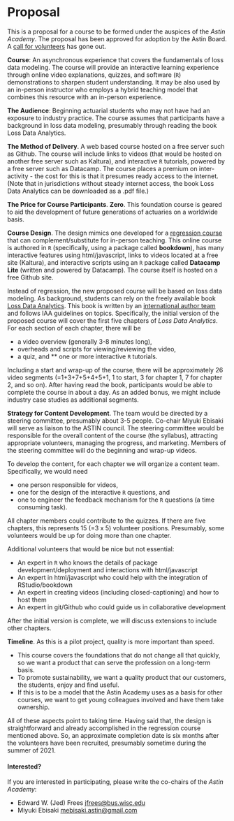 
# Proposal {#C:Proposal}


This is a proposal for a course to be formed under the auspices of the *Astin Academy*. The proposal has been approved for adoption by the Astin Board. A [call for volunteers](https://www.actuaries.org/IAA/Documents/ASTIN/Newsletters/2020/ASTIN%20Newsletter_Oct%202020_Final.pdf) has gone out.

**Course**: An asynchronous experience that covers the fundamentals of loss data modeling. The course will provide an interactive learning experience through online video explanations, quizzes, and software (`R`) demonstrations to sharpen student understanding. It may be also used by an in-person instructor who employs a hybrid teaching model that combines this resource with an in-person experience.

**The Audience**: Beginning actuarial students who may not have had an exposure to industry practice. The course assumes that participants have a background in loss data modeling, presumably through reading the book Loss Data Analytics. 

**The Method of Delivery**. A web based course hosted on a free server such as Github. The course will include links to videos (that would be hosted on another free server such as Kaltura), and interactive `R` tutorials, powered by a free server such as Datacamp. The course places a premium on inter-activity - the cost for this is that it presumes ready access to the internet. (Note that in jurisdictions without steady internet access, the book Loss Data Analytics can be downloaded as a .pdf file.)

**The Price for Course Participants**. **Zero**. This foundation course is geared to aid the development of future generations of actuaries on a worldwide basis.

**Course Design**. The design mimics one developed for a [regression course](https://ewfreesres.github.io/RegressModel/index.html) that can complement/substitute for in-person teaching. This online course is authored in `R` (specifically, using a package called **bookdown**), has many interactive features using html/javascript, links to videos located at a free site (Kaltura), and interactive scripts using an `R` package called **Datacamp Lite** (written and powered by Datacamp). The course itself is hosted on a free Github site. 

Instead of regression, the new proposed course will be based on loss data modeling. As background, students can rely on the freely available book [Loss Data Analytics](https://openacttexts.github.io/). This book is written by an [international author team](https://openacttexts.github.io/Loss-Data-Analytics/index.html#contributors) and follows IAA guidelines on topics. Specifically, the initial version of the proposed course will cover the first five chapters of *Loss Data Analytics*. For each section of each chapter, there will be 

*  a video overview (generally 3-8 minutes long), 
*  overheads and scripts for viewing/reviewing the video, 
*  a quiz, and 
** one or more interactive `R` tutorials. 

Including a start and wrap-up of the course, there will be approximately 26 video segments (=1+3+7+5+4+5+1, 1 to start, 3 for chapter 1, 7 for chapter 2, and so on). After having read the book, participants would be able to complete the course in about a day. As an added bonus, we might include industry case studies as additional segments.

**Strategy for Content Development**. The team would be directed by a steering committee, presumably about 3-5 people. Co-chair Miyuki Ebisaki will serve as liaison to the ASTIN council. The steering committee would be responsible for the overall content of the course (the syllabus), attracting appropriate volunteers, managing the progress, and marketing. Members of the steering committee will do the beginning and wrap-up videos.

To develop the content, for each chapter we will organize a content team. Specifically, we would need 

*  one person responsible for videos, 
*  one for the design of the interactive `R` questions, and 
*  one to engineer the feedback mechanism for the `R` questions (a time consuming task). 

All chapter members could contribute to the quizzes. If there are five chapters, this represents 15 (=3 x 5) volunteer positions. Presumably, some volunteers would be up for doing more than one chapter.

Additional volunteers that would be nice but not essential:

*  An expert in `R` who knows the details of package development/deployment and interactions with html/javascript
*  An expert in html/javascript who could help with the integration of RStudio/bookdown
*  An expert in creating videos (including closed-captioning) and how to host them 
*  An expert in git/Github who could guide us in collaborative development

After the initial version is complete, we will discuss extensions to include other chapters.

**Timeline**. As this is a pilot project, quality is more important than speed. 

*  This course covers the foundations that do not change all that quickly, so we want a product that can serve the profession on a long-term basis. 
*  To promote sustainability, we want a quality product that our customers, the students, enjoy and find useful. 
*  If this is to be a model that the Astin Academy uses as a basis for other courses, we want to get young colleagues involved and have them take ownership. 

All of these aspects point to taking time. Having said that, the design is straightforward and already accomplished in the regression course mentioned above. So, an approximate completion date is six months after the volunteers have been recruited, presumably sometime during the summer of 2021.


#### Interested? {-}

If you are interested in participating, please write the co-chairs of the *Astin Academy*:

*  Edward W. (Jed) Frees <jfrees@bus.wisc.edu>
*  Miyuki Ebisaki <mebisaki.astin@gmail.com>
